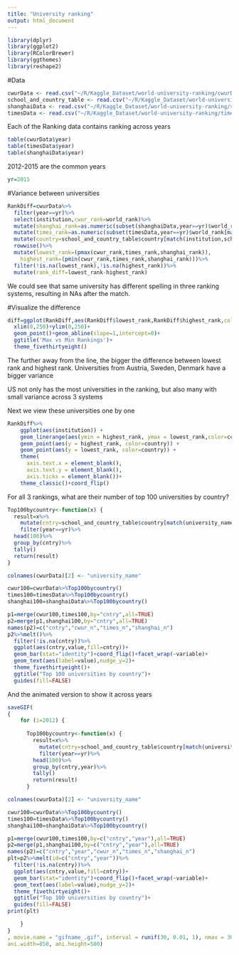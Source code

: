 ```yaml
---
title: "University ranking"
output: html_document
---
```

```r
library(dplyr)
library(ggplot2)
library(RColorBrewer)
library(ggthemes)
library(reshape2)
```


#Data 
```r

cwurData <- read.csv("~/R/Kaggle_Dataset/world-university-ranking/cwurData.csv", stringsAsFactors=FALSE)
school_and_country_table <- read.csv("~/R/Kaggle_Dataset/world-university-ranking/school_and_country_table.csv", stringsAsFactors=FALSE)
shanghaiData <- read.csv("~/R/Kaggle_Dataset/world-university-ranking/shanghaiData.csv", stringsAsFactors=FALSE)
timesData <- read.csv("~/R/Kaggle_Dataset/world-university-ranking/timesData.csv", stringsAsFactors=FALSE)

```

Each of the Ranking data contains ranking across years

```r
table(cwurData$year)
table(timesData$year)
table(shanghaiData$year)
```

2012-2015 are the common years
```r
yr=2015
```


#Variance between universities
```r
RankDiff=cwurData%>%
  filter(year==yr)%>%
  select(institution,cwur_rank=world_rank)%>%
  mutate(shanghai_rank=as.numeric(subset(shanghaiData,year==yr)$world_rank[match(institution,shanghaiData$university_name)]))%>%
  mutate(times_rank=as.numeric(subset(timesData,year==yr)$world_rank[match(institution,timesData$university_name)]))%>%
  mutate(country=school_and_country_table$country[match(institution,school_and_country_table$school_name)])%>%
  rowwise()%>%
  mutate(lowest_rank=(pmax(cwur_rank,times_rank,shanghai_rank)),
    highest_rank=(pmin(cwur_rank,times_rank,shanghai_rank)))%>%
  filter(!is.na(lowest_rank),!is.na(highest_rank))%>%
  mutate(rank_diff=lowest_rank-highest_rank)
```

We could see that same university has different spelling in three ranking systems, resulting in NAs after the match.

#Visualize the difference
```r
diff=ggplot(RankDiff,aes(RankDiff$lowest_rank,RankDiff$highest_rank,color=country))+
  xlim(0,250)+ylim(0,250)+
  geom_point()+geom_abline(slope=1,intercept=0)+
  ggtitle('Max vs Min Rankings')+
  theme_fivethirtyeight()
```

The further away from the line, the bigger the difference between lowest rank and highest rank. Universities from Austria, Sweden, Denmark have a bigger variance

US not only has the most universities in the ranking, but also many with small variance across 3 systems

Next we view these universities one by one 
```r
RankDiff%>%
    ggplot(aes(institution)) +
    geom_linerange(aes(ymin = highest_rank, ymax = lowest_rank,color=country)) + 
    geom_point(aes(y = highest_rank, color=country)) +
    geom_point(aes(y = lowest_rank, color=country)) + 
    theme(
      axis.text.x = element_blank(),
      axis.text.y = element_blank(),
      axis.ticks = element_blank())+
    theme_classic()+coord_flip()
```

For all 3 rankings, what are their number of top 100 universities by country?
```r

Top100bycountry<-function(x) {
  result=x%>%
    mutate(cntry=school_and_country_table$country[match(university_name,school_and_country_table$school_name)])%>%
    filter(year==yr)%>%
  head(100)%>%
  group_by(cntry)%>%
  tally()
  return(result)
}

colnames(cwurData)[2] <- "university_name"

cwur100=cwurData%>%Top100bycountry()
times100=timesData%>%Top100bycountry()
shanghai100=shanghaiData%>%Top100bycountry()

p1=merge(cwur100,times100,by="cntry",all=TRUE)
p2=merge(p1,shanghai100,by="cntry",all=TRUE)
names(p2)=c("cntry","cwur_n","times_n","shanghai_n")
p2%>%melt()%>%
  filter(!is.na(cntry))%>%
  ggplot(aes(cntry,value,fill=cntry))+
  geom_bar(stat="identity")+coord_flip()+facet_wrap(~variable)+
  geom_text(aes(label=value),nudge_y=2)+
  theme_fivethirtyeight()+
  ggtitle("Top 100 universities by country")+
  guides(fill=FALSE)
```

And the animated version to show it across years
```r
saveGIF(
{
    for (i=2012) {
   
      Top100bycountry<-function(x) {
        result=x%>%
          mutate(cntry=school_and_country_table$country[match(university_name,school_and_country_table$school_name)])%>%
          filter(year==yr)%>%
        head(100)%>%
        group_by(cntry,year)%>%
        tally()
        return(result)
      }

colnames(cwurData)[2] <- "university_name"

cwur100=cwurData%>%Top100bycountry()
times100=timesData%>%Top100bycountry()
shanghai100=shanghaiData%>%Top100bycountry()

p1=merge(cwur100,times100,by=c("cntry","year"),all=TRUE)
p2=merge(p1,shanghai100,by=c("cntry","year"),all=TRUE)
names(p2)=c("cntry","year","cwur_n","times_n","shanghai_n")
plt=p2%>%melt(id=c("cntry","year"))%>%
  filter(!is.na(cntry))%>%
  ggplot(aes(cntry,value,fill=cntry))+
  geom_bar(stat="identity")+coord_flip()+facet_wrap(~variable)+
  geom_text(aes(label=value),nudge_y=2)+
  theme_fivethirtyeight()+
  ggtitle("Top 100 universities by country")+
  guides(fill=FALSE)
print(plt)

    }
}
, movie.name = "gifname_.gif", interval = runif(30, 0.01, 1), nmax = 30,
ani.width=850, ani.height=500)
```
